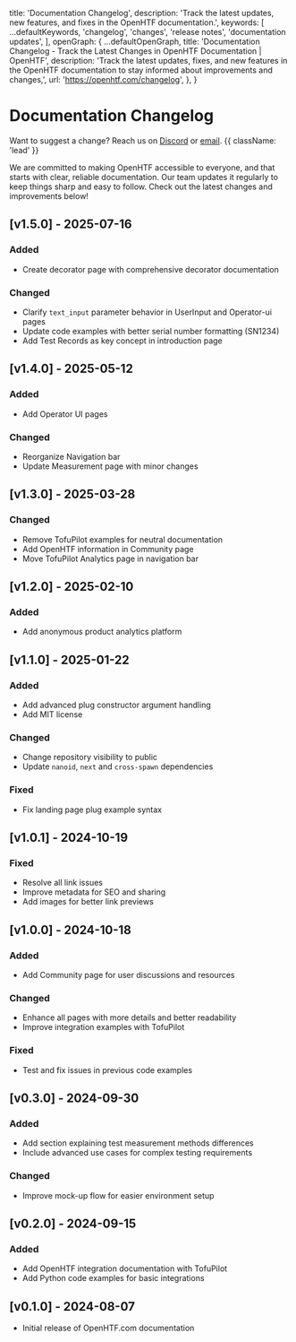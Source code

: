 
  title: 'Documentation Changelog',
  description:
    'Track the latest updates, new features, and fixes in the OpenHTF documentation.',
  keywords: [
    ...defaultKeywords,
    'changelog',
    'changes',
    'release notes',
    'documentation updates',
  ],
  openGraph: {
    ...defaultOpenGraph,
    title:
      'Documentation Changelog - Track the Latest Changes in OpenHTF Documentation | OpenHTF',
    description:
      'Track the latest updates, fixes, and new features in the OpenHTF documentation to stay informed about improvements and changes,',
    url: 'https://openhtf.com/changelog',
  },
}

# Documentation Changelog

Want to suggest a change? Reach us on [Discord](https://discord.gg/HzkYUWg9PK) or [email](mailto:support@tofupilot.com). {{ className: 'lead' }}

We are committed to making OpenHTF accessible to everyone, and that starts with clear, reliable documentation. Our team updates it regularly to keep things sharp and easy to follow. Check out the latest changes and improvements below!

## [v1.5.0] - 2025-07-16

### Added

- Create decorator page with comprehensive decorator documentation

### Changed

- Clarify `text_input` parameter behavior in UserInput and Operator-ui pages
- Update code examples with better serial number formatting (SN1234)
- Add Test Records as key concept in introduction page

## [v1.4.0] - 2025-05-12

### Added

- Add Operator UI pages

### Changed
- Reorganize Navigation bar
- Update Measurement page with minor changes


## [v1.3.0] - 2025-03-28

### Changed

- Remove TofuPilot examples for neutral documentation
- Add OpenHTF information in Community page
- Move TofuPilot Analytics page in navigation bar

## [v1.2.0] - 2025-02-10

### Added

- Add anonymous product analytics platform

## [v1.1.0] - 2025-01-22

### Added

- Add advanced plug constructor argument handling
- Add MIT license

### Changed

- Change repository visibility to public
- Update `nanoid`, `next` and `cross-spawn` dependencies

### Fixed

- Fix landing page plug example syntax

## [v1.0.1] - 2024-10-19

### Fixed

- Resolve all link issues
- Improve metadata for SEO and sharing
- Add images for better link previews

## [v1.0.0] - 2024-10-18

### Added

- Add Community page for user discussions and resources

### Changed

- Enhance all pages with more details and better readability
- Improve integration examples with TofuPilot

### Fixed

- Test and fix issues in previous code examples

## [v0.3.0] - 2024-09-30

### Added

- Add section explaining test measurement methods differences
- Include advanced use cases for complex testing requirements

### Changed

- Improve mock-up flow for easier environment setup

## [v0.2.0] - 2024-09-15

### Added

- Add OpenHTF integration documentation with TofuPilot
- Add Python code examples for basic integrations

## [v0.1.0] - 2024-08-07

- Initial release of OpenHTF.com documentation
